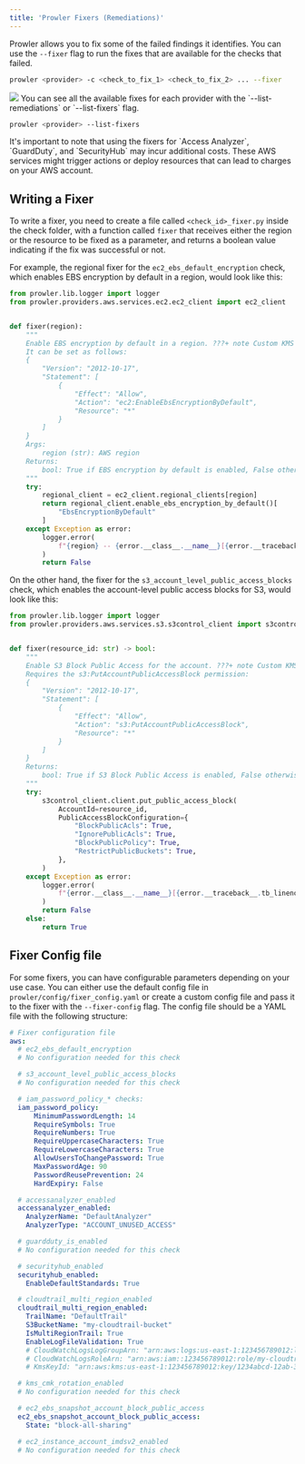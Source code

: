 ```yaml
---
title: 'Prowler Fixers (Remediations)'
---
```


Prowler allows you to fix some of the failed findings it identifies. You can use the `--fixer` flag to run the fixes that are available for the checks that failed.

```sh
prowler <provider> -c <check_to_fix_1> <check_to_fix_2> ... --fixer
```

<img src="/images/cli/fixer.png" />

<Note>
You can see all the available fixes for each provider with the `--list-remediations` or `--list-fixers` flag.

```sh
prowler <provider> --list-fixers
```

</Note>
It's important to note that using the fixers for `Access Analyzer`, `GuardDuty`, and `SecurityHub` may incur additional costs. These AWS services might trigger actions or deploy resources that can lead to charges on your AWS account.

## Writing a Fixer

To write a fixer, you need to create a file called `<check_id>_fixer.py` inside the check folder, with a function called `fixer` that receives either the region or the resource to be fixed as a parameter, and returns a boolean value indicating if the fix was successful or not.

For example, the regional fixer for the `ec2_ebs_default_encryption` check, which enables EBS encryption by default in a region, would look like this:

```python
from prowler.lib.logger import logger
from prowler.providers.aws.services.ec2.ec2_client import ec2_client


def fixer(region):
    """
    Enable EBS encryption by default in a region. ???+ note Custom KMS keys for EBS Default Encryption may be overwritten. Requires the ec2:EnableEbsEncryptionByDefault permission.
    It can be set as follows:
    {
        "Version": "2012-10-17",
        "Statement": [
            {
                "Effect": "Allow",
                "Action": "ec2:EnableEbsEncryptionByDefault",
                "Resource": "*"
            }
        ]
    }
    Args:
        region (str): AWS region
    Returns:
        bool: True if EBS encryption by default is enabled, False otherwise
    """
    try:
        regional_client = ec2_client.regional_clients[region]
        return regional_client.enable_ebs_encryption_by_default()[
            "EbsEncryptionByDefault"
        ]
    except Exception as error:
        logger.error(
            f"{region} -- {error.__class__.__name__}[{error.__traceback__.tb_lineno}]: {error}"
        )
        return False
```

On the other hand, the fixer for the `s3_account_level_public_access_blocks` check, which enables the account-level public access blocks for S3, would look like this:

```python
from prowler.lib.logger import logger
from prowler.providers.aws.services.s3.s3control_client import s3control_client


def fixer(resource_id: str) -> bool:
    """
    Enable S3 Block Public Access for the account. ???+ note Custom KMS keys for EBS Default Encryption may be overwritten. By blocking all S3 public access you may break public S3 buckets.
    Requires the s3:PutAccountPublicAccessBlock permission:
    {
        "Version": "2012-10-17",
        "Statement": [
            {
                "Effect": "Allow",
                "Action": "s3:PutAccountPublicAccessBlock",
                "Resource": "*"
            }
        ]
    }
    Returns:
        bool: True if S3 Block Public Access is enabled, False otherwise
    """
    try:
        s3control_client.client.put_public_access_block(
            AccountId=resource_id,
            PublicAccessBlockConfiguration={
                "BlockPublicAcls": True,
                "IgnorePublicAcls": True,
                "BlockPublicPolicy": True,
                "RestrictPublicBuckets": True,
            },
        )
    except Exception as error:
        logger.error(
            f"{error.__class__.__name__}[{error.__traceback__.tb_lineno}]: {error}"
        )
        return False
    else:
        return True
```

## Fixer Config file

For some fixers, you can have configurable parameters depending on your use case. You can either use the default config file in `prowler/config/fixer_config.yaml` or create a custom config file and pass it to the fixer with the `--fixer-config` flag. The config file should be a YAML file with the following structure:

```yaml
# Fixer configuration file
aws:
  # ec2_ebs_default_encryption
  # No configuration needed for this check

  # s3_account_level_public_access_blocks
  # No configuration needed for this check

  # iam_password_policy_* checks:
  iam_password_policy:
      MinimumPasswordLength: 14
      RequireSymbols: True
      RequireNumbers: True
      RequireUppercaseCharacters: True
      RequireLowercaseCharacters: True
      AllowUsersToChangePassword: True
      MaxPasswordAge: 90
      PasswordReusePrevention: 24
      HardExpiry: False

  # accessanalyzer_enabled
  accessanalyzer_enabled:
    AnalyzerName: "DefaultAnalyzer"
    AnalyzerType: "ACCOUNT_UNUSED_ACCESS"

  # guardduty_is_enabled
  # No configuration needed for this check

  # securityhub_enabled
  securityhub_enabled:
    EnableDefaultStandards: True

  # cloudtrail_multi_region_enabled
  cloudtrail_multi_region_enabled:
    TrailName: "DefaultTrail"
    S3BucketName: "my-cloudtrail-bucket"
    IsMultiRegionTrail: True
    EnableLogFileValidation: True
    # CloudWatchLogsLogGroupArn: "arn:aws:logs:us-east-1:123456789012:log-group:my-cloudtrail-log-group"
    # CloudWatchLogsRoleArn: "arn:aws:iam::123456789012:role/my-cloudtrail-role"
    # KmsKeyId: "arn:aws:kms:us-east-1:123456789012:key/1234abcd-12ab-34cd-56ef-1234567890ab"

  # kms_cmk_rotation_enabled
  # No configuration needed for this check

  # ec2_ebs_snapshot_account_block_public_access
  ec2_ebs_snapshot_account_block_public_access:
    State: "block-all-sharing"

  # ec2_instance_account_imdsv2_enabled
  # No configuration needed for this check
```
